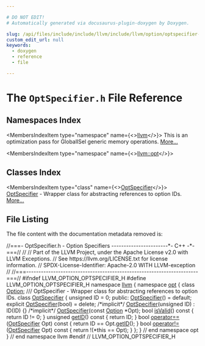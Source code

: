 ```yaml
---

# DO NOT EDIT!
# Automatically generated via docusaurus-plugin-doxygen by Doxygen.

slug: /api/files/include/include/llvm/include/llvm/option/optspecifier-h
custom_edit_url: null
keywords:
  - doxygen
  - reference
  - file

---
```





# The `OptSpecifier.h` File Reference

<DoxygenPage pluginConfig={pluginConfig}>



## Namespaces Index

<MembersIndex>

<MembersIndexItem
  type="namespace"
  name={<><a href="/docs/api/namespaces/llvm">llvm</a></>}>
This is an optimization pass for GlobalISel generic memory operations. <a href="/docs/api/namespaces/llvm/#details">More...</a>
</MembersIndexItem>

<MembersIndexItem
  type="namespace"
  name={<><a href="/docs/api/namespaces/llvm/opt">llvm::opt</a></>}>
</MembersIndexItem>

</MembersIndex>

## Classes Index

<MembersIndex>

<MembersIndexItem
  type="class"
  name={<><a href="/docs/api/classes/llvm/opt/optspecifier">OptSpecifier</a></>}>
<a href="/docs/api/classes/llvm/opt/optspecifier">OptSpecifier</a> - Wrapper class for abstracting references to option IDs. <a href="/docs/api/classes/llvm/opt/optspecifier/#details">More...</a>
</MembersIndexItem>

</MembersIndex>


## File Listing

The file content with the documentation metadata removed is:

<ProgramListing>

<Link id="l00001" /><CodeLine lineNumber="1"><Highlight kind="comment">//===- OptSpecifier.h - Option Specifiers -----------------------&#42;- C++ -&#42;-===//</Highlight><Highlight kind="normal"></Highlight></CodeLine>
<Link id="l00002" /><CodeLine lineNumber="2"><Highlight kind="normal"></Highlight><Highlight kind="comment">//</Highlight><Highlight kind="normal"></Highlight></CodeLine>
<Link id="l00003" /><CodeLine lineNumber="3"><Highlight kind="normal"></Highlight><Highlight kind="comment">// Part of the LLVM Project, under the Apache License v2.0 with LLVM Exceptions.</Highlight><Highlight kind="normal"></Highlight></CodeLine>
<Link id="l00004" /><CodeLine lineNumber="4"><Highlight kind="normal"></Highlight><Highlight kind="comment">// See https://llvm.org/LICENSE.txt for license information.</Highlight><Highlight kind="normal"></Highlight></CodeLine>
<Link id="l00005" /><CodeLine lineNumber="5"><Highlight kind="normal"></Highlight><Highlight kind="comment">// SPDX-License-Identifier: Apache-2.0 WITH LLVM-exception</Highlight><Highlight kind="normal"></Highlight></CodeLine>
<Link id="l00006" /><CodeLine lineNumber="6"><Highlight kind="normal"></Highlight><Highlight kind="comment">//</Highlight><Highlight kind="normal"></Highlight></CodeLine>
<Link id="l00007" /><CodeLine lineNumber="7"><Highlight kind="normal"></Highlight><Highlight kind="comment">//===----------------------------------------------------------------------===//</Highlight><Highlight kind="normal"></Highlight></CodeLine>
<Link id="l00008" /><CodeLine lineNumber="8"><Highlight kind="normal"></Highlight></CodeLine>
<Link id="l00009" /><CodeLine lineNumber="9"><Highlight kind="normal"></Highlight><Highlight kind="preprocessor">#ifndef LLVM&#95;OPTION&#95;OPTSPECIFIER&#95;H</Highlight><Highlight kind="normal"></Highlight></CodeLine>
<Link id="l00010" /><CodeLine lineNumber="10"><Highlight kind="normal"></Highlight><Highlight kind="preprocessor">#define LLVM&#95;OPTION&#95;OPTSPECIFIER&#95;H</Highlight><Highlight kind="normal"></Highlight></CodeLine>
<Link id="l00011" /><CodeLine lineNumber="11"><Highlight kind="normal"></Highlight></CodeLine>
<Link id="l00012" /><CodeLine lineNumber="12"><Highlight kind="normal"></Highlight><Highlight kind="keyword">namespace </Highlight><Highlight kind="normal"><a href="/docs/api/namespaces/llvm">llvm</a> &#123;</Highlight></CodeLine>
<Link id="l00013" /><CodeLine lineNumber="13"><Highlight kind="normal"></Highlight><Highlight kind="keyword">namespace </Highlight><Highlight kind="normal"><a href="/docs/api/namespaces/llvm/opt">opt</a> &#123;</Highlight></CodeLine>
<Link id="l00014" /><CodeLine lineNumber="14"><Highlight kind="normal"></Highlight></CodeLine>
<Link id="l00015" /><CodeLine lineNumber="15"><Highlight kind="normal"></Highlight><Highlight kind="keyword">class </Highlight><Highlight kind="normal"><a href="/docs/api/classes/llvm/opt/option">Option</a>;</Highlight></CodeLine>
<Link id="l00016" /><CodeLine lineNumber="16"><Highlight kind="normal"></Highlight><Highlight kind="comment"></Highlight></CodeLine>
<Link id="l00017" /><CodeLine lineNumber="17"><Highlight kind="comment">/// OptSpecifier - Wrapper class for abstracting references to option IDs.</Highlight><Highlight kind="normal"></Highlight></CodeLine>
<Link id="l00018" /><CodeLine lineNumber="18" lineLink="/docs/api/classes/llvm/opt/optspecifier"><Highlight kind="normal"></Highlight><Highlight kind="keyword">class </Highlight><Highlight kind="normal"><a href="/docs/api/classes/llvm/opt/optspecifier/#a430f4580721c97c58734f79d0a9bd0b6">OptSpecifier</a> &#123;</Highlight></CodeLine>
<Link id="l00019" /><CodeLine lineNumber="19"><Highlight kind="normal">  </Highlight><Highlight kind="keywordtype">unsigned</Highlight><Highlight kind="normal"> ID = 0;</Highlight></CodeLine>
<Link id="l00020" /><CodeLine lineNumber="20"><Highlight kind="normal"></Highlight></CodeLine>
<Link id="l00021" /><CodeLine lineNumber="21"><Highlight kind="normal"></Highlight><Highlight kind="keyword">public</Highlight><Highlight kind="normal">:</Highlight></CodeLine>
<Link id="l00022" /><CodeLine lineNumber="22" lineLink="/docs/api/classes/llvm/opt/optspecifier/#a430f4580721c97c58734f79d0a9bd0b6"><Highlight kind="normal">  <a href="/docs/api/classes/llvm/opt/optspecifier/#a430f4580721c97c58734f79d0a9bd0b6">OptSpecifier</a>() = </Highlight><Highlight kind="keywordflow">default</Highlight><Highlight kind="normal">;</Highlight></CodeLine>
<Link id="l00023" /><CodeLine lineNumber="23" lineLink="/docs/api/classes/llvm/opt/optspecifier/#ac12a4ca5a7315813c531c8d7638f62d2"><Highlight kind="normal">  </Highlight><Highlight kind="keyword">explicit</Highlight><Highlight kind="normal"> <a href="/docs/api/classes/llvm/opt/optspecifier/#ac12a4ca5a7315813c531c8d7638f62d2">OptSpecifier</a>(</Highlight><Highlight kind="keywordtype">bool</Highlight><Highlight kind="normal">) = </Highlight><Highlight kind="keyword">delete</Highlight><Highlight kind="normal">;</Highlight></CodeLine>
<Link id="l00024" /><CodeLine lineNumber="24" lineLink="/docs/api/classes/llvm/opt/optspecifier/#aaa853b07808ccb688576061cb5a44756"><Highlight kind="normal">  </Highlight><Highlight kind="comment">/&#42;implicit&#42;/</Highlight><Highlight kind="normal"> <a href="/docs/api/classes/llvm/opt/optspecifier/#aaa853b07808ccb688576061cb5a44756">OptSpecifier</a>(</Highlight><Highlight kind="keywordtype">unsigned</Highlight><Highlight kind="normal"> ID) : ID(ID) &#123;&#125;</Highlight></CodeLine>
<Link id="l00025" /><CodeLine lineNumber="25"><Highlight kind="normal">  </Highlight><Highlight kind="comment">/&#42;implicit&#42;/</Highlight><Highlight kind="normal"> <a href="/docs/api/classes/llvm/opt/optspecifier/#a430f4580721c97c58734f79d0a9bd0b6">OptSpecifier</a>(</Highlight><Highlight kind="keyword">const</Highlight><Highlight kind="normal"> <a href="/docs/api/classes/llvm/opt/option">Option</a> &#42;Opt);</Highlight></CodeLine>
<Link id="l00026" /><CodeLine lineNumber="26"><Highlight kind="normal"></Highlight></CodeLine>
<Link id="l00027" /><CodeLine lineNumber="27" lineLink="/docs/api/classes/llvm/opt/optspecifier/#af0576dabe32560c0867667f9c68391a0"><Highlight kind="normal">  </Highlight><Highlight kind="keywordtype">bool</Highlight><Highlight kind="normal"> <a href="/docs/api/classes/llvm/opt/optspecifier/#af0576dabe32560c0867667f9c68391a0">isValid</a>()</Highlight><Highlight kind="keyword"> const </Highlight><Highlight kind="normal">&#123; </Highlight><Highlight kind="keywordflow">return</Highlight><Highlight kind="normal"> ID != 0; &#125;</Highlight></CodeLine>
<Link id="l00028" /><CodeLine lineNumber="28"><Highlight kind="normal"></Highlight></CodeLine>
<Link id="l00029" /><CodeLine lineNumber="29" lineLink="/docs/api/classes/llvm/opt/optspecifier/#af3dfa747aaff5143476f4840de4df433"><Highlight kind="normal">  </Highlight><Highlight kind="keywordtype">unsigned</Highlight><Highlight kind="normal"> <a href="/docs/api/classes/llvm/opt/optspecifier/#af3dfa747aaff5143476f4840de4df433">getID</a>()</Highlight><Highlight kind="keyword"> const </Highlight><Highlight kind="normal">&#123; </Highlight><Highlight kind="keywordflow">return</Highlight><Highlight kind="normal"> ID; &#125;</Highlight></CodeLine>
<Link id="l00030" /><CodeLine lineNumber="30"><Highlight kind="normal"></Highlight></CodeLine>
<Link id="l00031" /><CodeLine lineNumber="31" lineLink="/docs/api/classes/llvm/opt/optspecifier/#a7bd90d42d91448609d21f91d7d2d2846"><Highlight kind="normal">  </Highlight><Highlight kind="keywordtype">bool</Highlight><Highlight kind="normal"> <a href="/docs/api/classes/llvm/opt/optspecifier/#a7bd90d42d91448609d21f91d7d2d2846">operator==</a>(<a href="/docs/api/classes/llvm/opt/optspecifier/#a430f4580721c97c58734f79d0a9bd0b6">OptSpecifier</a> Opt)</Highlight><Highlight kind="keyword"> const </Highlight><Highlight kind="normal">&#123; </Highlight><Highlight kind="keywordflow">return</Highlight><Highlight kind="normal"> ID == Opt.<a href="/docs/api/classes/llvm/opt/optspecifier/#af3dfa747aaff5143476f4840de4df433">getID</a>(); &#125;</Highlight></CodeLine>
<Link id="l00032" /><CodeLine lineNumber="32" lineLink="/docs/api/classes/llvm/opt/optspecifier/#a992dbbaef784319c3357c906f1128cbb"><Highlight kind="normal">  </Highlight><Highlight kind="keywordtype">bool</Highlight><Highlight kind="normal"> <a href="/docs/api/classes/llvm/opt/optspecifier/#a992dbbaef784319c3357c906f1128cbb">operator!=</a>(<a href="/docs/api/classes/llvm/opt/optspecifier/#a430f4580721c97c58734f79d0a9bd0b6">OptSpecifier</a> Opt)</Highlight><Highlight kind="keyword"> const </Highlight><Highlight kind="normal">&#123; </Highlight><Highlight kind="keywordflow">return</Highlight><Highlight kind="normal"> !(&#42;</Highlight><Highlight kind="keyword">this</Highlight><Highlight kind="normal"> == Opt); &#125;</Highlight></CodeLine>
<Link id="l00033" /><CodeLine lineNumber="33"><Highlight kind="normal">&#125;;</Highlight></CodeLine>
<Link id="l00034" /><CodeLine lineNumber="34"><Highlight kind="normal"></Highlight></CodeLine>
<Link id="l00035" /><CodeLine lineNumber="35"><Highlight kind="normal">&#125; </Highlight><Highlight kind="comment">// end namespace opt</Highlight><Highlight kind="normal"></Highlight></CodeLine>
<Link id="l00036" /><CodeLine lineNumber="36"><Highlight kind="normal">&#125; </Highlight><Highlight kind="comment">// end namespace llvm</Highlight><Highlight kind="normal"></Highlight></CodeLine>
<Link id="l00037" /><CodeLine lineNumber="37"><Highlight kind="normal"></Highlight></CodeLine>
<Link id="l00038" /><CodeLine lineNumber="38"><Highlight kind="normal"></Highlight><Highlight kind="preprocessor">#endif </Highlight><Highlight kind="comment">// LLVM&#95;OPTION&#95;OPTSPECIFIER&#95;H</Highlight><Highlight kind="normal"></Highlight></CodeLine>

</ProgramListing>

</DoxygenPage>

